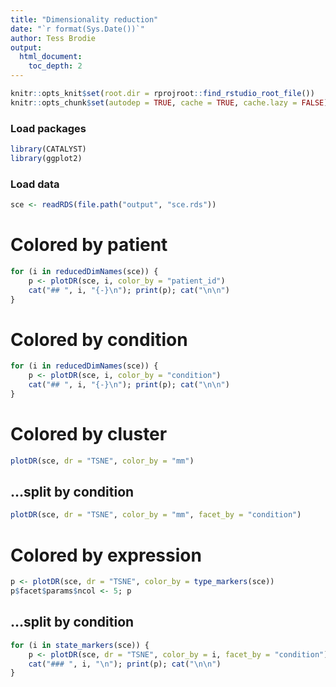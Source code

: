 ---
title: "Dimensionality reduction"
date: "`r format(Sys.Date())`"
author: Tess Brodie
output: 
  html_document:
    toc_depth: 2
---

```{r setup, include = FALSE}
knitr::opts_knit$set(root.dir = rprojroot::find_rstudio_root_file())
knitr::opts_chunk$set(autodep = TRUE, cache = TRUE, cache.lazy = FALSE)
```

### Load packages

```{r load-libs, message = FALSE, warning = FALSE}
library(CATALYST)
library(ggplot2)
```

### Load data

```{r load-data}
sce <- readRDS(file.path("output", "sce.rds"))
```

# Colored by patient {.tabset}

```{r plotDR-patient, results = "asis"}
for (i in reducedDimNames(sce)) {
    p <- plotDR(sce, i, color_by = "patient_id")
    cat("## ", i, "{-}\n"); print(p); cat("\n\n")
}
```

# Colored by condition {.tabset}

```{r plotDR-condition, results = "asis"}
for (i in reducedDimNames(sce)) {
    p <- plotDR(sce, i, color_by = "condition")
    cat("## ", i, "{-}\n"); print(p); cat("\n\n")
}
```

# Colored by cluster

```{r plotDR-cluster}
plotDR(sce, dr = "TSNE", color_by = "mm") 
```

## ...split by condition

```{r plotDR-cluster-by-condition}
plotDR(sce, dr = "TSNE", color_by = "mm", facet_by = "condition") 
```

# Colored by expression

```{r plotDR-expression, fig.width = 12, fig.height = 5}
p <- plotDR(sce, dr = "TSNE", color_by = type_markers(sce))
p$facet$params$ncol <- 5; p
```

## ...split by condition {.tabset}

```{r plotDR-expression-condition, results = "asis", fig.width = 12, fig.height = 5}
for (i in state_markers(sce)) {
    p <- plotDR(sce, dr = "TSNE", color_by = i, facet_by = "condition")
    cat("### ", i, "\n"); print(p); cat("\n\n")
}
```



